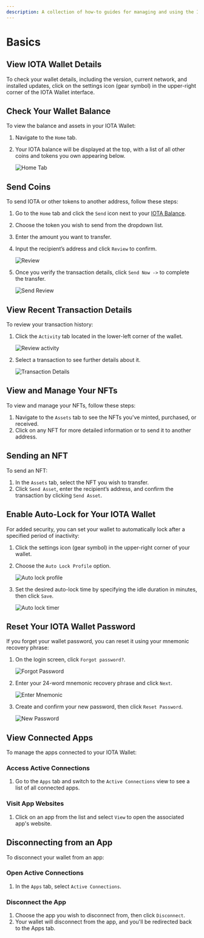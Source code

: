 ```yaml
---
description: A collection of how-to guides for managing and using the IOTA Wallet, including balance viewing, sending assets, and security features.
---
```


# Basics

## View IOTA Wallet Details

To check your wallet details, including the version, current network, and installed updates, click on the settings icon (gear symbol) in the upper-right corner of the IOTA Wallet interface.

## Check Your Wallet Balance

To view the balance and assets in your IOTA Wallet:

1. Navigate to the `Home` tab.
2. Your IOTA balance will be displayed at the top, with a list of all other coins and tokens you own appearing below.

   ![Home Tab](/img/about-iota/iota-wallet/how-to/basics/home-tab.png)

## Send Coins

To send IOTA or other tokens to another address, follow these steps:

1. Go to the `Home` tab and click the `Send` icon next to your [IOTA Balance](#check-your-wallet-balance).
2. Choose the token you wish to send from the dropdown list.
3. Enter the amount you want to transfer.
4. Input the recipient’s address and click `Review` to confirm.

   ![Review](/img/about-iota/iota-wallet/how-to/basics/send-review.png)

5. Once you verify the transaction details, click `Send Now ->` to complete the transfer.

   ![Send Review](/img/about-iota/iota-wallet/how-to/basics/send-now.png)

## View Recent Transaction Details

To review your transaction history:

1. Click the `Activity` tab located in the lower-left corner of the wallet.

   ![Review activity](/img/about-iota/iota-wallet/how-to/basics/activity.png)

2. Select a transaction to see further details about it.

   ![Transaction Details](/img/about-iota/iota-wallet/how-to/basics/transactions.png)

## View and Manage Your NFTs

To view and manage your NFTs, follow these steps:

1. Navigate to the `Assets` tab to see the NFTs you've minted, purchased, or received.
2. Click on any NFT for more detailed information or to send it to another address.

## Sending an NFT

To send an NFT:

1. In the `Assets` tab, select the NFT you wish to transfer.
2. Click `Send Asset`, enter the recipient’s address, and confirm the transaction by clicking `Send Asset`.

## Enable Auto-Lock for Your IOTA Wallet

For added security, you can set your wallet to automatically lock after a specified period of inactivity:

1. Click the settings icon (gear symbol) in the upper-right corner of your wallet.
2. Choose the `Auto Lock Profile` option.

   ![Auto lock profile](/img/about-iota/iota-wallet/how-to/basics/autolock.png)

3. Set the desired auto-lock time by specifying the idle duration in minutes, then click `Save`.

   ![Auto lock timer](/img/about-iota/iota-wallet/how-to/basics/autolock-time.png)

## Reset Your IOTA Wallet Password

If you forget your wallet password, you can reset it using your mnemonic recovery phrase:

1. On the login screen, click `Forgot password?`.

   ![Forgot Password](/img/about-iota/iota-wallet/how-to/basics/forgot-password.png)

2. Enter your 24-word mnemonic recovery phrase and click `Next`.

   ![Enter Mnemonic](/img/about-iota/iota-wallet/how-to/basics/enter-mnemonic.png)

3. Create and confirm your new password, then click `Reset Password`.

   ![New Password](/img/about-iota/iota-wallet/how-to/basics/new-password.png)

## View Connected Apps

To manage the apps connected to your IOTA Wallet:

### Access Active Connections

1. Go to the `Apps` tab and switch to the `Active Connections` view to see a list of all connected apps.

### Visit App Websites

1. Click on an app from the list and select `View` to open the associated app's website.

## Disconnecting from an App

To disconnect your wallet from an app:

### Open Active Connections

1. In the `Apps` tab, select `Active Connections`.

### Disconnect the App

1. Choose the app you wish to disconnect from, then click `Disconnect`.
2. Your wallet will disconnect from the app, and you'll be redirected back to the Apps tab.
